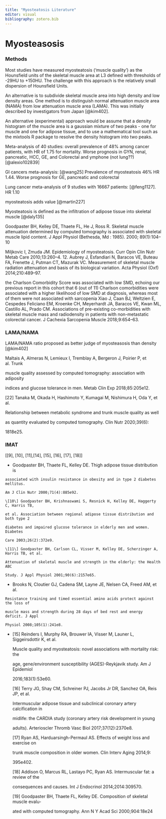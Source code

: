```yaml
---
title: "Myosteatosis Literature"
editor: visual
bibliography: zotero.bib
---
```


# Myosteasosis

### Methods

Most studies have measured myosteatosis ('muscle quality') as the Hounsfield units of the skeletal muscle area at L3 defined with thresholds of -29HU to +150HU. The challenge with this approach is the relatively small dispersion of Hounsfield Units.

An alternative is to subdivide skeletal muscle area into high density and low density areas. One method is to distinguish normal attenuation muscle area (NAMA) from low attenuation muscle area (LAMA). This was initially described by investigators from Japan [@kim402].

An alternative (experimental) approach would be assume that a density histogram of the muscle area is a gaussian mixture of two peaks - one for muscle and one for adipose tissue, and to use a mathematical tool such as the mixtools R package to resolve the density histogram into two peaks.

Meta-analysis of 40 studies: overall prevalence of 48% among cancer patients, with HR of 1.75 for mortality. Worse prognosis in GYN, renal, pancreatic, HCC, GE, and Colorectal and ymphone (not lung??)[@alexio102839]

GI cancers meta-analysis: [@wang25] Prevalence of myosteatosis 46% HR 1.44. Worse prognosis for GE, pancreatic and colorectal

Lung cancer meta-analysis of 9 studies with 16667 patients: [@feng1127]. HR 1.10

myosteatosis adds value [@martin227]

Myosteatosis is defined as the infiltration of adipose tissue into skeletal muscle [@daly135]

Goodpaster BH, Kelley DE, Thaete FL, He J, Ross R. Skeletal muscle attenuation determined by computed tomography is associated with skeletal muscle lipid content. J Appl Physiol (Bethesda, Md : 1985). 2000; 89(1):104--10

Miljkovic I, Zmuda JM. Epidemiology of myosteatosis. Curr Opin Clin Nutr Metab Care 2010;13:260--4. 12. Aubrey J, Esfandiari N, Baracos VE, Buteau FA, Frenette J, Putman CT, Mazurak VC. Measurement of skeletal muscle radiation attenuation and basis of its biological variation. Acta Physiol (Oxf) 2014;210:489--97.

the Charlson Comorbidity Score was associated with low SMD, echoing our previous report in this cohort that 6 (out of 11) Charlson comorbidities were associated with a higher likelihood of low SMD at diagnosis, whereas most of them were not associated with sarcopenia Xiao J, Caan BJ, Weltzien E, Cespedes Feliciano EM, Kroenke CH, Meyerhardt JA, Baracos VE, Kwan ML, Castillo AL, Prado CM. Associations of pre-existing co-morbidities with skeletal muscle mass and radiodensity in patients with non-metastatic colorectal cancer. J Cachexia Sarcopenia Muscle 2018;9:654--63.

### LAMA/NAMA

LAMA/NAMA ratio proposed as better judge of myosteasosis than density [@kim402]

Maltais A, Almeras N, Lemieux I, Tremblay A, Bergeron J, Poirier P, et al. Trunk

muscle quality assessed by computed tomography: association with adiposity

indices and glucose tolerance in men. Metab Clin Exp 2018;85:205e12.

\[22\] Tanaka M, Okada H, Hashimoto Y, Kumagai M, Nishimura H, Oda Y, et al.

Relationship between metabolic syndrome and trunk muscle quality as well

as quantity evaluated by computed tomography. Clin Nutr 2020;39(6):

1818e25.

### IMAT

\[\[9\], \[10\], \[11\],\[14\], \[15\], \[16\], \[17\], \[18\]\]

-   Goodpaster BH, Thaete FL, Kelley DE. Thigh adipose tissue distribution is

```         
associated with insulin resistance in obesity and in type 2 diabetes mellitus.

Am J Clin Nutr 2000;71(4):885e92.

\[10\] Goodpaster BH, Krishnaswami S, Resnick H, Kelley DE, Haggerty C, Harris TB,

et al. Association between regional adipose tissue distribution and both type 2

diabetes and impaired glucose tolerance in elderly men and women. Diabetes

Care 2003;26(2):372e9.

\[11\] Goodpaster BH, Carlson CL, Visser M, Kelley DE, Scherzinger A, Harris TB, et al.

Attenuation of skeletal muscle and strength in the elderly: the Health ABC

Study. J Appl Physiol 2001;90(6):2157e65.
```

-   Brooks N, Cloutier GJ, Cadena SM, Layne JE, Nelsen CA, Freed AM, et al.

```         
Resistance training and timed essential amino acids protect against the loss of

muscle mass and strength during 28 days of bed rest and energy deficit. J Appl

Physiol 2008;105(1):241e8.
```

-   \[15\] Reinders I, Murphy RA, Brouwer IA, Visser M, Launer L, Siggeirsdottir K, et al.

    Muscle quality and myosteatosis: novel associations with mortality risk: the

    age, gene/environment susceptibility (AGES)-Reykjavik study. Am J Epidemiol

    2016;183(1):53e60.

    \[16\] Terry JG, Shay CM, Schreiner PJ, Jacobs Jr DR, Sanchez OA, Reis JP, et al.

    Intermuscular adipose tissue and subclinical coronary artery calcification in

    midlife: the CARDIA study (coronary artery risk development in young

    adults). Arterioscler Thromb Vasc Biol 2017;37(12):2370e8.

    \[17\] Ryan AS, Harduarsingh-Permaul AS. Effects of weight loss and exercise on

    trunk muscle composition in older women. Clin Interv Aging 2014;9:

    395e402.

    \[18\] Addison O, Marcus RL, Lastayo PC, Ryan AS. Intermuscular fat: a review of the

    consequences and causes. Int J Endocrinol 2014;2014:309570.

    \[19\] Goodpaster BH, Thaete FL, Kelley DE. Composition of skeletal muscle evalu-

    ated with computed tomography. Ann N Y Acad Sci 2000;904:18e24
